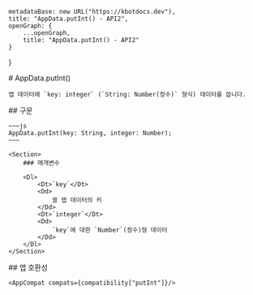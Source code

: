 
    metadataBase: new URL("https://kbotdocs.dev"),
    title: "AppData.putInt() - API2",
    openGraph: {
        ...openGraph,
        title: "AppData.putInt() - API2"
    }
}

<Section>
    # AppData.putInt()

    앱 데이터에 `key: integer` (`String: Number(정수)` 형식) 데이터를 씁니다.
</Section>
<Section>
    ## 구문

    ~~~js
    AppData.putInt(key: String, integer: Number);
    ~~~

    <Section>
        ### 매개변수

        <Dl>
            <Dt>`key`</Dt>
            <Dd>
                쓸 앱 데이터의 키
            </Dd>
            <Dt>`integer`</Dt>
            <Dd>
                `key`에 대한 `Number`(정수)형 데이터
            </Dd>
        </Dl>
    </Section>
</Section>
<Section>
    ## 앱 호환성

    <AppCompat compats={compatibility["putInt"]}/>
</Section>